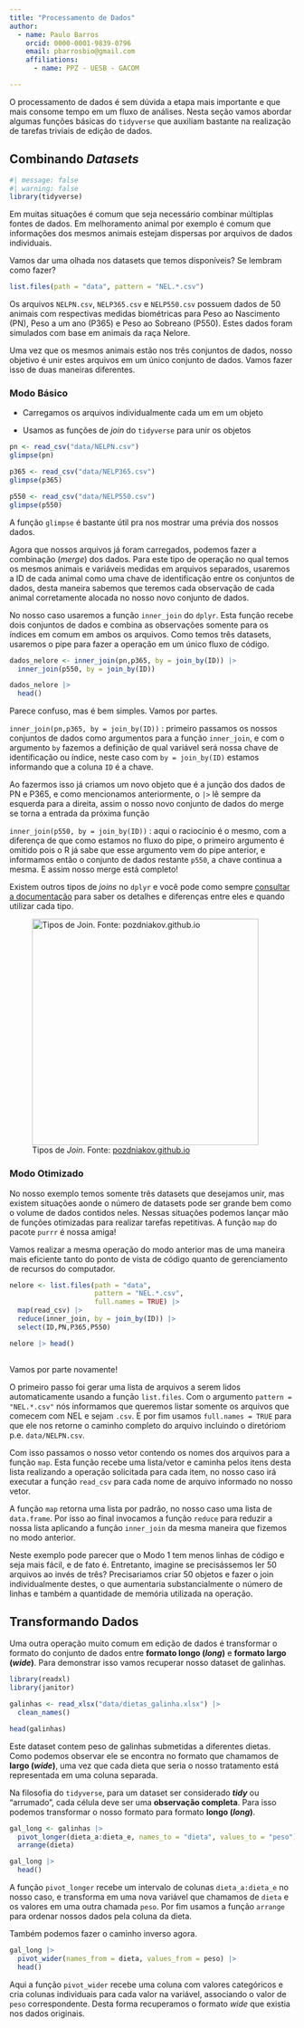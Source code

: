 ```yaml
---
title: "Processamento de Dados"
author:
  - name: Paulo Barros
    orcid: 0000-0001-9839-0796
    email: pbarrosbio@gmail.com
    affiliations:
      - name: PPZ - UESB - GACOM

---
```


O processamento de dados é sem dúvida a etapa mais importante e que mais consome
tempo em um fluxo de análises. Nesta seção vamos abordar algumas funções básicas
do `tidyverse` que auxiliam bastante na realização de tarefas triviais de edição
de dados.

## Combinando _Datasets_

```r
#| message: false
#| warning: false
library(tidyverse)
```


Em muitas situações é comum que seja necessário combinar múltiplas fontes de dados.
Em melhoramento animal por exemplo é comum que informações dos mesmos animais estejam
dispersas por arquivos de dados individuais.

Vamos dar uma olhada nos datasets que temos disponíveis? Se lembram como fazer?

```r
list.files(path = "data", pattern = "NEL.*.csv")
```

Os arquivos `NELPN.csv`, `NELP365.csv` e `NELP550.csv` possuem dados de 50 animais com
respectivas medidas biométricas para Peso ao Nascimento (PN), Peso a um ano
(P365) e Peso ao Sobreano (P550). Estes dados foram simulados com base em animais
da raça Nelore.

Uma vez que os mesmos animais estão nos três conjuntos de dados, nosso objetivo
é unir estes arquivos em um único conjunto de dados. Vamos fazer isso de duas
maneiras diferentes.

### Modo Básico

* Carregamos os arquivos individualmente cada um em um objeto

* Usamos as funções de _join_ do `tidyverse` para unir os objetos

```r
pn <- read_csv("data/NELPN.csv")
glimpse(pn)

p365 <- read_csv("data/NELP365.csv")
glimpse(p365)

p550 <- read_csv("data/NELP550.csv")
glimpse(p550)

```

A função `glimpse` é bastante útil pra nos mostrar uma prévia dos nossos dados.

Agora que nossos arquivos já foram carregados, podemos fazer a combinação (_merge_)
dos dados. Para este tipo de operação no qual temos os mesmos animais e variáveis
medidas em arquivos separados, usaremos a ID de cada animal como uma chave de
identificação entre os conjuntos de dados, desta maneira sabemos que teremos
cada observação de cada animal corretamente alocada no nosso novo conjunto de dados.

No nosso caso usaremos a função `inner_join` do `dplyr`. Esta função recebe dois
conjuntos de dados e combina as observações somente para os índices em comum em
ambos os arquivos. Como temos três datasets, usaremos o pipe para fazer a operação
em um único fluxo de código.

```r
dados_nelore <- inner_join(pn,p365, by = join_by(ID)) |>
  inner_join(p550, by = join_by(ID))

dados_nelore |>
  head()
```

Parece confuso, mas é bem simples. Vamos por partes.

`inner_join(pn,p365, by = join_by(ID))` : primeiro passamos os nossos conjuntos
de dados como argumentos para a função `inner_join`, e com o argumento `by`
fazemos a definição de qual variável será nossa chave de identificação ou índice,
neste caso com `by = join_by(ID)` estamos informando que a coluna `ID` é a chave.

Ao fazermos isso já criamos um novo objeto que é a junção dos dados de PN e P365,
e como mencionamos anteriormente, o `|>` lê sempre da esquerda para a direita,
assim o nosso novo conjunto de dados do merge se torna a entrada da próxima função

`inner_join(p550, by = join_by(ID))` : aqui o raciocínio é o mesmo, com a diferença
de que como estamos no fluxo do pipe, o primeiro argumento é omitido pois o R já
sabe que esse argumento vem do pipe anterior, e informamos então o conjunto de
dados restante `p550`, a chave continua a mesma. E assim nosso merge está completo!

Existem outros tipos de _joins_ no `dplyr` e você pode como sempre 
[consultar a documentação](https://dplyr.tidyverse.org/reference/mutate-joins.html){target="_blank"}
para saber os detalhes e diferenças entre eles e quando utilizar cada tipo.

![Tipos de _Join_. Fonte: [pozdniakov.github.io](https://pozdniakov.github.io/tidy_stats_eng/images/joins.png){target="_blank"}](https://pozdniakov.github.io/tidy_stats_eng/images/joins.png){width="400"}

### Modo Otimizado

No nosso exemplo temos somente três datasets que desejamos unir, mas existem
situações aonde o número de datasets pode ser grande bem como o volume de dados
contidos neles. Nessas situações podemos lançar mão de funções otimizadas para
realizar tarefas repetitivas. A função `map` do pacote `purrr` é nossa amiga!

Vamos realizar a mesma operação do modo anterior mas de uma maneira mais eficiente
tanto do ponto de vista de código quanto de gerenciamento de recursos do computador.

```r
nelore <- list.files(path = "data",
                     pattern = "NEL.*.csv",
                     full.names = TRUE) |>
  map(read_csv) |>
  reduce(inner_join, by = join_by(ID)) |>
  select(ID,PN,P365,P550)

nelore |> head()
  
```

Vamos por parte novamente!

O primeiro passo foi gerar uma lista de arquivos a serem lidos automaticamente
usando a função `list.files`. Com o argumento `pattern = "NEL.*.csv"` nós informamos
que queremos listar somente os arquivos que comecem com NEL e sejam `.csv`. E por
fim usamos `full.names = TRUE` para que ele nos retorne o caminho completo do
arquivo incluindo o diretóriom p.e. `data/NELPN.csv`.

Com isso passamos o nosso vetor contendo os nomes dos arquivos para a função `map`.
Esta função recebe uma lista/vetor e caminha pelos itens desta lista realizando a
operação solicitada para cada item, no nosso caso irá executar a função `read_csv`
para cada nome de arquivo informado no nosso vetor.

A função `map` retorna uma lista por padrão, no nosso caso uma lista de `data.frame`.
Por isso ao final invocamos a função `reduce` para reduzir a nossa lista aplicando
a função `inner_join` da mesma maneira que fizemos no modo anterior.

Neste exemplo pode parecer que o Modo 1 tem menos linhas de código e seja mais
fácil, e de fato é. Entretanto, imagine se precisássemos ler 50 arquivos ao invés
de três? Precisariamos criar 50 objetos e fazer o join individualmente destes, o
que aumentaria substancialmente o número de linhas e também a quantidade de
memória utilizada na operação.


## Transformando Dados

Uma outra operação muito comum em edição de dados é transformar o formato do
conjunto de dados entre **formato longo (_long_)** e **formato largo (_wide_)**.
Para demonstrar isso vamos recuperar nosso dataset de galinhas.

```r
library(readxl)
library(janitor)

galinhas <- read_xlsx("data/dietas_galinha.xlsx") |>
  clean_names()

head(galinhas)
```

Este dataset contem peso de galinhas submetidas a diferentes dietas. Como podemos
observar ele se encontra no formato que chamamos de **largo (_wide_)**, uma vez
que cada dieta que seria o nosso tratamento está representada em uma coluna
separada.

Na filosofia do `tidyverse`, para um dataset ser considerado **_tidy_** ou "arrumado",
cada célula deve ser uma **observação completa**. Para isso podemos transformar
o nosso formato para formato **longo (_long_)**.

```r
gal_long <- galinhas |>
  pivot_longer(dieta_a:dieta_e, names_to = "dieta", values_to = "peso") |>
  arrange(dieta)

gal_long |>
  head()
```

A função `pivot_longer` recebe um intervalo de colunas `dieta_a:dieta_e` no nosso
caso, e transforma em uma nova variável que chamamos de `dieta` e os valores em
uma outra chamada `peso`. Por fim usamos a função `arrange` para ordenar nossos
dados pela coluna da dieta.

Também podemos fazer o caminho inverso agora. 

```r
gal_long |>
  pivot_wider(names_from = dieta, values_from = peso) |>
  head()
```

Aqui a função  `pivot_wider` recebe uma coluna com valores categóricos e cria
colunas individuais para cada valor na variável, associando o valor de `peso`
correspondente. Desta forma recuperamos o formato _wide_ que existia nos dados
originais.

